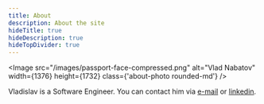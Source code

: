 ```yaml
---
title: About
description: About the site
hideTitle: true
hideDescription: true
hideTopDivider: true
---
```


<Image
  src="/images/passport-face-compressed.png"
  alt="Vlad Nabatov"
  width={1376}
  height={1732}
  class={'about-photo rounded-md'}
/>

Vladislav is a Software Engineer. You can contact him via <a href="mailto: vlad@naba.to">e-mail</a> or <a href="https://www.linkedin.com/in/vlad-nabatov">linkedin</a>.
